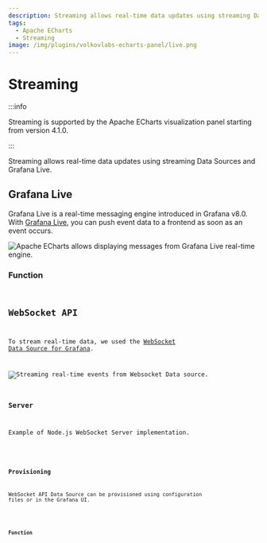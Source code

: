 ```yaml
---
description: Streaming allows real-time data updates using streaming Data Sources and Grafana Live.
tags:
  - Apache ECharts
  - Streaming
image: /img/plugins/volkovlabs-echarts-panel/live.png
---
```



# Streaming

:::info

Streaming is supported by the Apache ECharts visualization panel starting from version 4.1.0.

:::

Streaming allows real-time data updates using streaming Data Sources and Grafana Live.

## Grafana Live

Grafana Live is a real-time messaging engine introduced in Grafana v8.0. With [Grafana Live](https://grafana.com/docs/grafana/latest/setup-grafana/set-up-grafana-live/), you can push event data to a frontend as soon as an event occurs.

<Image
  title="Apache ECharts allows displaying messages from Grafana Live real-time engine."
  src="/img/plugins/volkovlabs-echarts-panel/live.png"
/>

### Function

<Code
  url="https://github.com/VolkovLabs/volkovlabs.io/blob/main/docs/volkovlabs-echarts-panel/live.js"
  language="js"
/>

## WebSocket API

To stream real-time data, we used the [WebSocket Data Source for Grafana](https://grafana.com/grafana/plugins/golioth-websocket-datasource/).

<Image
  title="Streaming real-time events from Websocket Data source."
  src="/img/plugins/volkovlabs-echarts-panel/websocket.png"
/>

### Server

Example of Node.js WebSocket Server implementation.

<Code
  url="https://github.com/VolkovLabs/volkovlabs-echarts-panel/blob/main/websocket/server.js"
  language="js"
/>

### Provisioning

WebSocket API Data Source can be provisioned using configuration files or in the Grafana UI.

<Code
  url="https://github.com/VolkovLabs/volkovlabs.io/blob/main/docs/volkovlabs-echarts-panel/websocket.yml"
  language="yaml"
/>

### Function

<Code
  url="https://github.com/VolkovLabs/volkovlabs.io/blob/main/docs/volkovlabs-echarts-panel/streaming.js"
  language="js"
/>
